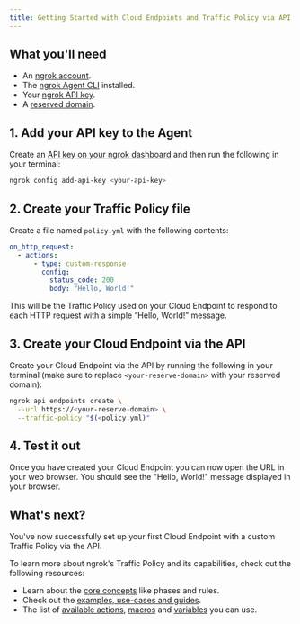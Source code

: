 ```yaml
---
title: Getting Started with Cloud Endpoints and Traffic Policy via API
---
```


## What you'll need

- An [ngrok account](https://dashboard.ngrok.com/).
- The [ngrok Agent CLI](https://ngrok.com/download) installed.
- Your [ngrok API key](https://dashboard.ngrok.com/api-keys).
- A [reserved domain](https://dashboard.ngrok.com/domains).

## 1. Add your API key to the Agent

Create an [API key on your ngrok dashboard](https://dashboard.ngrok.com/api-keys) and then run the following in your terminal:

```bash
ngrok config add-api-key <your-api-key>
```

## 2. Create your Traffic Policy file

Create a file named `policy.yml` with the following contents:

```yaml
on_http_request:
  - actions:
      - type: custom-response
        config:
          status_code: 200
          body: "Hello, World!"
```

This will be the Traffic Policy used on your Cloud Endpoint to respond to each HTTP request with a simple “Hello, World!” message.

## 3. Create your Cloud Endpoint via the API

Create your Cloud Endpoint via the API by running the following in your terminal (make sure to replace `<your-reserve-domain>` with your reserved domain):

```bash
ngrok api endpoints create \
  --url https://<your-reserve-domain> \
  --traffic-policy "$(<policy.yml)"
```

## 4. Test it out

Once you have created your Cloud Endpoint you can now open the URL
in your web browser.
You should see the "Hello, World!" message displayed in your browser.

## What's next?

You've now successfully set up your first Cloud Endpoint with a custom Traffic Policy via the API.

To learn more about ngrok's Traffic Policy and its capabilities, check out the following resources:

- Learn about the [core concepts](/traffic-policy/concepts/) like phases and rules.
- Check out the [examples, use-cases and guides](/traffic-policy/examples/a-b-tests/).
- The list of [available actions](/traffic-policy/actions/), [macros](/traffic-policy/macros/) and [variables](/traffic-policy/variables/) you can use.
